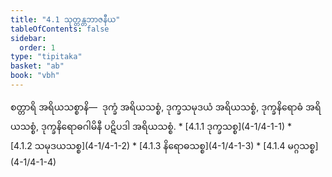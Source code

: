 ```yaml
---
title: "4.1 သုတ္တန္တဘာဇနီယ"
tableOfContents: false
sidebar:
  order: 1
type: "tipitaka"
basket: "ab"
book: "vbh"
---
```



<DynamicBreadcrumb />

<Division number="189" book="vbh" e="ch" v="30" p="104">

<Paragraph number="714" book="vbh">
စတ္တာရိ အရိယသစ္စာနိ—  ဒုက္ခံ အရိယသစ္စံ, ဒုက္ခသမုဒယံ အရိယသစ္စံ, ဒုက္ခနိရောဓံ အရိယသစ္စံ, ဒုက္ခနိရောဓဂါမိနီ ပဋိပဒါ အရိယသစ္စံ.

</Paragraph>
</Division>

<TableOfContents book="vbh" section="4.1">
* [4.1.1 ဒုက္ခသစ္စ](4-1/4-1-1)
* [4.1.2 သမုဒယသစ္စ](4-1/4-1-2)
* [4.1.3 နိရောဓသစ္စ](4-1/4-1-3)
* [4.1.4 မဂ္ဂသစ္စ](4-1/4-1-4)
</TableOfContents>